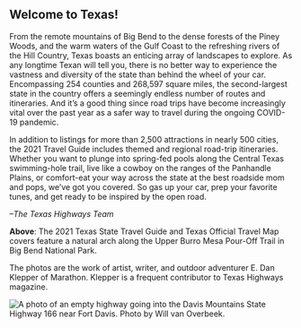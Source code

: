 
## Welcome to Texas!

<Row>
<Column colMd={5} colLg={8}>

<PageDescription>

From the remote mountains of Big Bend to the dense forests of the Piney Woods, and the warm waters of the Gulf Coast to the refreshing rivers of the Hill Country, Texas boasts an enticing array of landscapes to explore. As any longtime Texan will tell you, there is no better way to experience the vastness and diversity of the state than behind the wheel of your car. Encompassing 254 counties and 268,597 square miles, the second-largest state in the country offers a seemingly endless number of routes and itineraries. And it’s a good thing since road trips have become increasingly vital over the past year as a safer way to travel during the ongoing COVID-19 pandemic. 

In addition to listings for more than 2,500 attractions in nearly 500 cities, the 2021 Travel Guide includes themed and regional road-trip itineraries. Whether you want to plunge into spring-fed pools along the Central Texas swimming-hole trail, live like a cowboy on the ranges of the Panhandle Plains, or comfort-eat your way across the state at the best roadside mom and pops, we’ve got you covered. So gas up your car, prep your favorite tunes, and get ready to be inspired by the open road.     

_–The Texas Highways Team_
</PageDescription>

</Column>

<Column colMd={2} colLg={3} offsetMd={1} offsetLg={1}>
<Aside>

**Above**: The 2021 Texas State Travel Guide and Texas Official Travel Map covers feature a natural arch along the Upper Burro Mesa Pour-Off Trail in Big Bend National Park. 

The photos are the work of artist, writer, and outdoor adventurer E. Dan Klepper of Marathon. Klepper is a frequent contributor to Texas Highways magazine.

</Aside>
</Column>
</Row>

![A photo of an empty highway going into the Davis Mountains](../images/state-highway-166-wvo.jpg)
State Highway 166 near Fort Davis. Photo by Will van Overbeek.